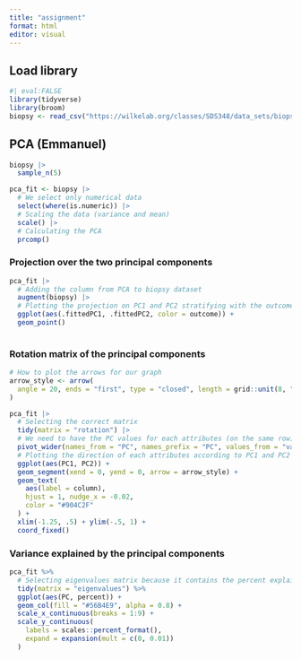 ```yaml
---
title: "assignment"
format: html
editor: visual
---
```


## Load library

```r
#| eval:FALSE
library(tidyverse)
library(broom)
biopsy <- read_csv("https://wilkelab.org/classes/SDS348/data_sets/biopsy.csv")
```

## PCA (Emmanuel)

```r
biopsy |>
  sample_n(5)
```

```r
pca_fit <- biopsy |>
  # We select only numerical data
  select(where(is.numeric)) |>
  # Scaling the data (variance and mean)
  scale() |>
  # Calculating the PCA
  prcomp()
```

### Projection over the two principal components

```r
pca_fit |>
  # Adding the column from PCA to biopsy dataset
  augment(biopsy) |>
  # Plotting the projection on PC1 and PC2 stratifying with the outcome
  ggplot(aes(.fittedPC1, .fittedPC2, color = outcome)) +
  geom_point()
  
```

### Rotation matrix of the principal components

```r
# How to plot the arrows for our graph
arrow_style <- arrow(
  angle = 20, ends = "first", type = "closed", length = grid::unit(8, "pt")
)

pca_fit |>
  # Selecting the correct matrix
  tidy(matrix = "rotation") |>
  # We need to have the PC values for each attributes (on the same row)
  pivot_wider(names_from = "PC", names_prefix = "PC", values_from = "value") |>
  # Plotting the direction of each attributes according to PC1 and PC2
  ggplot(aes(PC1, PC2)) + 
  geom_segment(xend = 0, yend = 0, arrow = arrow_style) + 
  geom_text(
    aes(label = column),
    hjust = 1, nudge_x = -0.02, 
    color = "#904C2F"
  ) +
  xlim(-1.25, .5) + ylim(-.5, 1) +
  coord_fixed()

```

### Variance explained by the principal components

```r
pca_fit %>%
  # Selecting eigenvalues matrix because it contains the percent explain by each PC
  tidy(matrix = "eigenvalues") %>%
  ggplot(aes(PC, percent)) +
  geom_col(fill = "#56B4E9", alpha = 0.8) +
  scale_x_continuous(breaks = 1:9) +
  scale_y_continuous(
    labels = scales::percent_format(),
    expand = expansion(mult = c(0, 0.01))
  )
```
